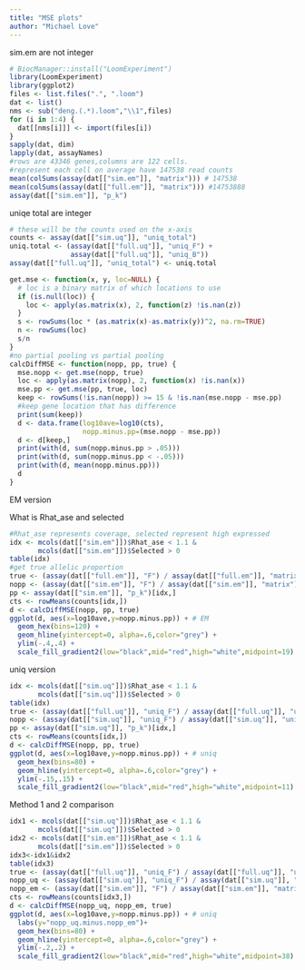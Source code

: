 ```yaml
---
title: "MSE plots"
author: "Michael Love"
---
```

sim.em are not integer
```r
# BiocManager::install("LoomExperiment")
library(LoomExperiment)
library(ggplot2)
files <- list.files(".", ".loom")
dat <- list()
nms <- sub("deng.(.*).loom","\\1",files)
for (i in 1:4) {
  dat[[nms[i]]] <- import(files[i])
}
sapply(dat, dim)
lapply(dat, assayNames)
#rows are 43346 genes,columns are 122 cells.
#represent each cell on average have 147538 read counts
mean(colSums(assay(dat[["sim.em"]], "matrix"))) # 147538
mean(colSums(assay(dat[["full.em"]], "matrix"))) #14753888
assay(dat[["sim.em"]], "p_k")
```
uniqe total are integer
```r
# these will be the counts used on the x-axis
counts <- assay(dat[["sim.uq"]], "uniq_total")
uniq.total <- (assay(dat[["full.uq"]], "uniq_F") +
               assay(dat[["full.uq"]], "uniq_B"))
assay(dat[["full.uq"]], "uniq_total") <- uniq.total
```

```r
get.mse <- function(x, y, loc=NULL) {
  # loc is a binary matrix of which locations to use
  if (is.null(loc)) {
    loc <- apply(as.matrix(x), 2, function(z) !is.nan(z))
  }
  s <- rowSums(loc * (as.matrix(x)-as.matrix(y))^2, na.rm=TRUE)
  n <- rowSums(loc)
  s/n
}
#no partial pooling vs partial pooling
calcDiffMSE <- function(nopp, pp, true) {
  mse.nopp <- get.mse(nopp, true)
  loc <- apply(as.matrix(nopp), 2, function(x) !is.nan(x))
  mse.pp <- get.mse(pp, true, loc)
  keep <- rowSums(!is.nan(nopp)) >= 15 & !is.nan(mse.nopp - mse.pp)
  #keep gene location that has difference
  print(sum(keep))
  d <- data.frame(log10ave=log10(cts),
                  nopp.minus.pp=(mse.nopp - mse.pp))
  d <- d[keep,]
  print(with(d, sum(nopp.minus.pp > .05)))
  print(with(d, sum(nopp.minus.pp < -.05)))
  print(with(d, mean(nopp.minus.pp)))
  d
}
```

EM version

What is Rhat_ase and selected

```r
#Rhat_ase represents coverage, selected represent high expressed
idx <- mcols(dat[["sim.em"]])$Rhat_ase < 1.1 &
       mcols(dat[["sim.em"]])$Selected > 0
table(idx)
#get true allelic proportion
true <- (assay(dat[["full.em"]], "F") / assay(dat[["full.em"]], "matrix"))[idx,]
nopp <- (assay(dat[["sim.em"]], "F") / assay(dat[["sim.em"]], "matrix"))[idx,]
pp <- assay(dat[["sim.em"]], "p_k")[idx,]
cts <- rowMeans(counts[idx,])
d <- calcDiffMSE(nopp, pp, true)
ggplot(d, aes(x=log10ave,y=nopp.minus.pp)) + # EM
  geom_hex(bins=120) +
  geom_hline(yintercept=0, alpha=.6,color="grey") +
  ylim(-.4,.4) +
  scale_fill_gradient2(low="black",mid="red",high="white",midpoint=19)
```

uniq version

```r
idx <- mcols(dat[["sim.uq"]])$Rhat_ase < 1.1 &
       mcols(dat[["sim.uq"]])$Selected > 0
table(idx)
true <- (assay(dat[["full.uq"]], "uniq_F") / assay(dat[["full.uq"]], "uniq_total"))[idx,]
nopp <- (assay(dat[["sim.uq"]], "uniq_F") / assay(dat[["sim.uq"]], "uniq_total"))[idx,]
pp <- assay(dat[["sim.uq"]], "p_k")[idx,]
cts <- rowMeans(counts[idx,])
d <- calcDiffMSE(nopp, pp, true)
ggplot(d, aes(x=log10ave,y=nopp.minus.pp)) + # uniq
  geom_hex(bins=80) +
  geom_hline(yintercept=0, alpha=.6,color="grey") +
  ylim(-.15,.15) +
  scale_fill_gradient2(low="black",mid="red",high="white",midpoint=11)
```
Method 1 and 2 comparison
```r
idx1 <- mcols(dat[["sim.uq"]])$Rhat_ase < 1.1 &
       mcols(dat[["sim.uq"]])$Selected > 0
idx2 <- mcols(dat[["sim.em"]])$Rhat_ase < 1.1 &
       mcols(dat[["sim.em"]])$Selected > 0
idx3<-idx1&idx2
table(idx3)
true <- (assay(dat[["full.uq"]], "uniq_F") / assay(dat[["full.uq"]], "uniq_total"))[idx3,]
nopp_uq <- (assay(dat[["sim.uq"]], "uniq_F") / assay(dat[["sim.uq"]], "uniq_total"))[idx3,]
nopp_em <- (assay(dat[["sim.em"]], "F") / assay(dat[["sim.em"]], "matrix"))[idx3,]
cts <- rowMeans(counts[idx3,])
d <- calcDiffMSE(nopp_uq, nopp_em, true)
ggplot(d, aes(x=log10ave,y=nopp.minus.pp)) + # uniq
  labs(y="nopp_uq.minus.nopp_em")+
  geom_hex(bins=80) +
  geom_hline(yintercept=0, alpha=.6,color="grey") +
  ylim(-.2,.2) +
  scale_fill_gradient2(low="black",mid="red",high="white",midpoint=38)

```

